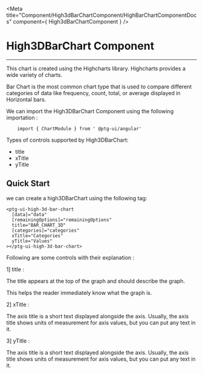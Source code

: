 


<Meta title="Component/High3dBarChartComponent/HighBarChartComponentDocs" component={ High3dBarChartComponent }    />

 # High3DBarChart Component

 ---
 This chart is created using the Highcharts library. Highcharts provides a wide variety of charts.  

 Bar Chart is the most common chart type that is used to compare different categories of data like frequency, count, total, or average displayed in Horizontal bars. 

 We can import the High3DBarChart Component using the following importation : 

```
    import { ChartModule } from ' @ptg-ui/angular'
```


Types of controls supported by High3DBarChart:

 - title
 - xTitle
 - yTitle


 ## Quick Start
 
 we can create a high3DBarChart using the following tag: 

```
<ptg-ui-high-3d-bar-chart
  [data]="data"
  [remainingOptions]="remainingOptions"
  title="BAR_CHART_3D"
  [categories]="categories"
  xTitle="Categories"
  yTitle="Values"
></ptg-ui-high-3d-bar-chart>

```

Following are some controls with their explanation :

 1] title :

 The title appears at the top of the graph and should describe the graph. 

 This helps the reader immediately know what the graph is. 


<Canvas><Story id="component-high3dbarchartcomponent--title" /></Canvas>


2] xTitle : 


The axis title is a short text displayed alongside the axis. Usually, the axis title shows units of measurement for axis values, but you can put any text in it.

<Canvas><Story id="component-high3dbarchartcomponent--x-title" /></Canvas>



3] yTitle : 


The axis title is a short text displayed alongside the axis. Usually, the axis title shows units of measurement for axis values, but you can put any text in it.

<Canvas><Story id="component-high3dbarchartcomponent--y-title" /></Canvas>
